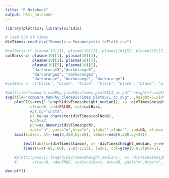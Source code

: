 ```yaml
---
title: "R Notebook"
output: html_notebook
---
```



```r
library(plotrix); library(viridis)

# load CSV of times
divTimes<-read.csv("Mammals-v-Pneumocystis_toPlot3.csv")

#colBars<-c( plasma(10)[1], plasma(10)[3], plasma(10)[5], plasma(10)[7])
colBars<-c( plasma(10)[1], plasma(10)[1], 
            plasma(10)[3], plasma(10)[3],
            plasma(10)[5], plasma(10)[5],
            "darkorange3","darkorange3",
            "darkorange3", "darkorange3",
            "darkorange", "darkorange", "darkorange")
#colBars <- c("black", "black", "black", "black", "black", "black", "black", "black", "black", "black", "black", "black", "black")

#pdf(file="compare_mamPhy_cladeDivTimes_plot95CI_oc.pdf",height=7,width=16,onefile=TRUE)
svg(file="compare_mamPhy_cladeDivTimes_plot95CI_oc.svg", ,height=5,width=12,onefile=TRUE)
	plotCI(y=rev(1:length(divTimes$height_median)), x= -divTimes$height_median, ui= -divTimes$height_95._HPD_MIN, li= -divTimes$height_95._HPD_MAX, err="x",
	       sfrac=0, add=FALSE, col=colBars,
	       #pt.bg="white",
	       pt.bg=as.character(divTimes$colNode),
	       #pch=22,
	       pch=as.numeric(divTimes$pch),
	       xaxt="n", yaxt="n",bty="n", ylab="",xlab="", xpd=NA, xlim=c(-200,50), lwd=2, cex=1.5)
	axis(side=1, at=-seq(0,200,by=20), labels=seq(0,200,by=20))

		text(labels=(divTimes$taxon), x= -divTimes$height_median, y=rev(1:length(divTimes$height_median))+0.4, xpd=NA, adj=0, cex=1, col=colBars) #
		lines(x=c(-66,-66), y=c(-2,55), lwd=1, col=grey(0.4,alpha=1), lty=2)	

	#plotCI(y=rev(1:length(divTimes$height_median)), x= -divTimes$height_median, ui= -divTimes$height_95._HPD_MIN, li= -divTimes$height_95._HPD_MAX, err="x",
	#       sfrac=0, add=TRUE, scol=colBars, pch=20, yaxt="n",bty="n", ylab="",xlab="", xpd=NA, xlim=c(-130,0), lwd=2.3, cex=1.4)

dev.off()

```

